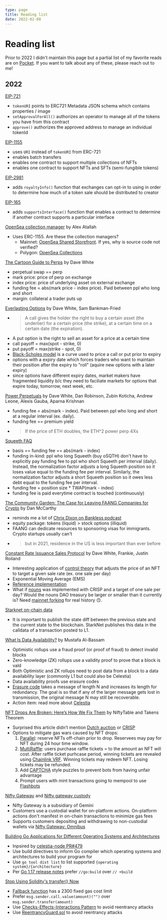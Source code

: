 ```yaml
---
type: page
title: Reading list
date: 2022-02-08
---
```


# Reading list

Prior to 2022 I didn't maintain this page but a partial list of my favorite reads are on [Pocket](https://getpocket.com/@cp8p4T62A36aod1542g5815g8ed7AX7a7dtzW8u6aoN1ejpfR1058Rk2yemnKa3b).
If you want to talk about any of these, please reach out to me!

## 2022

[EIP-721](https://eips.ethereum.org/EIPS/eip-721)
- `tokenURI` points to ERC721 Metadata JSON schema which contains properties / image
- `setApprovalForAll()` authorizes an operator to manage all of the tokens you have from this contract
- `approve()` authorizes the approved address to manage an individual tokenId

[EIP-1155](https://eips.ethereum.org/EIPS/eip-1155)
- uses `URI` instead of `tokenURI` from ERC-721
- enables batch transfers
- enables one contract to support multiple collections of NFTs
- enables one contract to support NFTs and SFTs (semi-fungible tokens)

[EIP-2981](https://eips.ethereum.org/EIPS/eip-2981)
- adds `royaltyInfo()` function that exchanges can opt-in to using in order to determine how much of a token sale should be distributed to creator

[EIP-165](https://eips.ethereum.org/EIPS/eip-165)
- adds `supportsInterface()` function that enables a contract to determine if another contract supports a particular interface

[OpenSea collection manager](https://blog.opensea.io/announcements/introducing-the-collection-manager/) by Alex Atallah
- Uses ERC-1155. Are these the collection managers?
  - Mainnet: [OpenSea Shared Storefront](https://etherscan.io/token/0x495f947276749ce646f68ac8c248420045cb7b5e#readContract). If yes, why is source code not verified?
  - Polygon: [OpenSea Collections](https://polygonscan.com/token/0x2953399124f0cbb46d2cbacd8a89cf0599974963#readContract)

[The Cartoon Guide to Perps](https://research.paradigm.xyz/cartoon-guide-to-perps) by Dave White
- perpetual swap == perp
- mark price: price of perp on exchange
- index price: price of underlying asset on external exchange
- funding fee = abs(mark price - index price). Paid between ppl who long and short
- margin: collateral a trader puts up

[Everlasting Options](https://www.paradigm.xyz/2021/05/everlasting-options) by Dave White, Sam Bankman-Fried
- > A call gives the holder the right to buy a certain asset (the underlier) for a certain price (the strike), at a certain time on a certain date (the expiration).
- A put option is the right to sell an asset for a price at a certain time
- call payoff = max(spot - strike, 0)
- put payoff = max(strike - spot, 0)
- [Black-Scholes model](https://en.wikipedia.org/wiki/Black%E2%80%93Scholes_model) is a curve used to price a call or put prior to expiry
- options with a expiry date which forces traders who want to maintain their position after the expiry to "roll" (aquire new options with a later expiry)
- since options have different expiry dates, market makers have fragmented liquidity b/c they need to faciliate markets for options that expire today, tomorrow, next week, etc.

[Power Perpetuals](https://www.paradigm.xyz/2021/08/power-perpetuals) by Dave White, Dan Robinson, Zubin Koticha, Andrew Leone, Alexis Gauba, Aparna Krishnan
- funding fee = abs(mark - index). Paid between ppl who long and short at a regular interval (ex. daily).
- funding fee == premium yield
- > If the price of ETH doubles, the ETH^2 power perp 4Xs

[Squeeth FAQ](https://opyn.gitbook.io/squeeth/resources/squeeth-faq)
- basis == funding fee == abs(mark - index)
- funding in-kind: ppl who long Squeeth (buy oSQTH) don't have to explicitly pay funding fee to ppl who short Squeeth per interval (daily).
  Instead, the normalization factor adjusts a long Squeeth position so it loses value equal to the funding fee per interval.
  Similarly, the normalization factor adjusts a short Squeeth position so it owes less debt equal to the funding fee per interval.
- funding fee = position size * TWAP(mark - index)
- funding fee is paid everytime contract is touched (continuously)

[The Community Garden: The Case for Leaving FAANG Companies for Crypto](https://www.paradigm.xyz/2021/09/the-community-garden-the-case-for-leaving-faang-companies-for-crypto) by Dan McCarthy
- reminds me a lot of [Chrix Dixon on Bankless podcast](http://podcast.banklesshq.com/90-5-mental-models-for-web3-chris-dixon)
- equity package: tokens (liquid) > stock options (illiquid)
- FAANG can dedicate resources to sponsoring visas for immigrants. Crypto startups usually can't
- > but in 2021, residence in the US is less important than ever before

[Constant Rate Issuance Sales Protocol](https://www.paradigm.xyz/2022/01/constant-rate-issuance-sales-protocol) by Dave White, Frankie, Justin Roiland
- Interesting application of [control theory](https://en.wikipedia.org/wiki/Control_theory) that adjusts the price of an NFT to target a given sale rate (ex. one sale per day)
- Exponential Moving Average (EMS)
- [Reference implementation](https://github.com/FrankieIsLost/CRISP)
- What if [nouns](https://nouns.wtf/) was implemented with CRISP and a target of one sale per day? Would the nouns DAO treasury be larger or smaller than it currently is? Need [mainnet forking](https://hardhat.org/hardhat-network/guides/mainnet-forking.html) for real history 🙃.

[Starknet on-chain data](https://starknet.io/documentation/on-chain-data/)
- It is important to publish the state diff between the previous state and the current state to the blockchain. StarkNet publishes this data in the calldata of a transaction posted to L1.

[What Is Data Availability?](https://coinmarketcap.com/alexandria/article/what-is-data-availability) by Mustafa Al-Bassam
- Optimistic rollups use a fraud proof (or proof of fraud) to detect invalid blocks
- Zero-knowledge (ZK) rollups use a validity proof to prove that a block is vald
- Both Optimistic and ZK rollups need to post data from a block to a data availability layer (commonly L1 but could also be Celestia)
- Data availability proofs use erasure codes
- [Erasure code](https://en.wikipedia.org/wiki/Erasure_code) takes a message of length N and increases its length for redundancy. The goal is so that if any of the larger message gets lost in transmission, the original message N may still be recoverable.
- Action item: read more about [Celestia](https://celestia.org/resources/)

[NFT Drops Are Broken: Here’s How We Fix Them](https://nftnow.com/features/nft-drops-are-broken-heres-how-we-fix-them/) by NiftyTable and Takens Theorem
- Surprised this article didn’t mention [Dutch auction](https://en.wikipedia.org/wiki/Dutch_auction) or [CRISP](https://www.paradigm.xyz/2022/01/constant-rate-issuance-sales-protocol)
- Options to mitigate gas wars caused by NFT drops:
  1. [Parallel](https://parallel.life/): reserve NFTs off-chain prior to drop. Reservees may pay for NFT during 24 hour time window.
  2. [MultiRaffle](https://github.com/Anish-Agnihotri/MultiRaffle): users purchase raffle tickets = to the amount an NFT will cost. After raffle ticket purhcase period, winning tickets are revealed using [Chainlink VRF](https://docs.chain.link/docs/chainlink-vrf/). Winning tickets may redeem NFT. Losing tickets may be refunded.
  3. Add [CAPTCHA](https://en.wikipedia.org/wiki/CAPTCHA) style puzzles to prevent bots from having unfair advantage
  4. Prompt users with mint transactions going to mempool to use [Flashbots](https://docs.flashbots.net/flashbots-protect/rpc/quick-start/)

[Nifty Gateway](https://www.finder.com/nifty-gateway-review) and [Nifty gateway custody](https://help.niftygateway.com/hc/en-us/articles/4409003713299-An-Explanation-of-Nifty-Gateway-s-Custody-Option)
- Nifty Gateway is a subsidiary of Gemini
- Customers use a custodial wallet for on-platform actions. On-platform actions don't manifest in on-chain transactions to minimize gas fees
- Supports customers depositing and withdrawing to non-custodial wallets via [Nifty Gateway: Omnibus](http://etherscan.io/address/0xe052113bd7d7700d623414a0a4585bcae754e9d5)

[Building Go Applications for Different Operating Systems and Architectures](https://www.digitalocean.com/community/tutorials/building-go-applications-for-different-operating-systems-and-architectures)
- Inpsired by [celestia-node PR#479](https://github.com/celestiaorg/celestia-node/pull/479)
- Use build directives to inform Go compiler which operating systems and architectures to build your program for
- Use `go tool dist list` to list supported `{operating system}/{architecture}`
- Per [Go 1.17 release notes](https://go.dev/doc/go1.17#language) prefer `//go:build` over `// +build`

[Stop Using Solidity's transfer() Now](https://consensys.net/diligence/blog/2019/09/stop-using-soliditys-transfer-now/)
- [Fallback function](https://docs.soliditylang.org/en/v0.8.12/contracts.html#fallback-function) has a 2300 fixed gas cost limit
- Prefer `msg.sender.call.value(amount)("")` over `msg.sender.transfer(amount)`
- Use [Checks-Effects-Interactions Pattern](https://docs.soliditylang.org/en/v0.5.11/security-considerations.html#re-entrancy) to avoid reentrancy attacks
- Use [ReentrancyGuard.sol](https://github.com/OpenZeppelin/openzeppelin-contracts/blob/master/contracts/security/ReentrancyGuard.sol) to avoid reentrancy attacks
